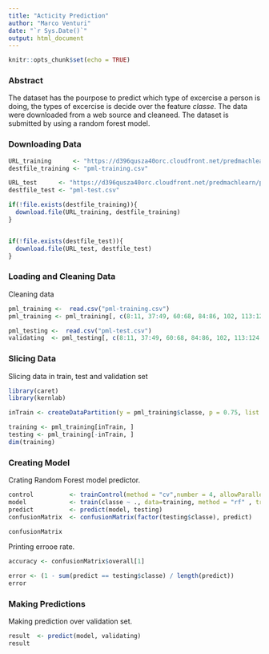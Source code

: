 ```yaml
---
title: "Acticity Prediction"
author: "Marco Venturi"
date: "`r Sys.Date()`"
output: html_document
---
```


```r
knitr::opts_chunk$set(echo = TRUE)

```

### Abstract
The dataset has the pourpose to predict which type of excercise a person is doing, the types of excercise is decide over the feature *classe*. The data were downloaded from a web source and cleaneed. The dataset is submitted by using a random forest model. 

### Downloading Data

```r
URL_training      <- "https://d396qusza40orc.cloudfront.net/predmachlearn/pml-training.csv"
destfile_training <- "pml-training.csv"

URL_test      <- "https://d396qusza40orc.cloudfront.net/predmachlearn/pml-testing.csv"
destfile_test <- "pml-test.csv"

if(!file.exists(destfile_training)){
  download.file(URL_training, destfile_training)
}


if(!file.exists(destfile_test)){
  download.file(URL_test, destfile_test)
}
```

### Loading and Cleaning Data

Cleaning data

```r
pml_training <-  read.csv("pml-training.csv")
pml_training <- pml_training[, c(8:11, 37:49, 60:68, 84:86, 102, 113:124, 140, 151:160)]

pml_testing <-  read.csv("pml-test.csv")
validating  <- pml_testing[, c(8:11, 37:49, 60:68, 84:86, 102, 113:124, 140, 151:160)]

```


### Slicing Data

Slicing data in train, test and validation set

```r
library(caret)
library(kernlab)

inTrain <- createDataPartition(y = pml_training$classe, p = 0.75, list = FALSE)

training <- pml_training[inTrain, ]
testing <- pml_training[-inTrain, ]
dim(training)
```
### Creating Model

Crating Random Forest model predictor.

```r
control          <- trainControl(method = "cv",number = 4, allowParallel = TRUE)
model            <- train(classe ~ ., data=training, method = "rf" , trControl = control)
predict          <- predict(model, testing)
confusionMatrix  <- confusionMatrix(factor(testing$classe), predict)

confusionMatrix
```

Printing errooe rate.

```r
accuracy <- confusionMatrix$overall[1]

error <- (1 - sum(predict == testing$classe) / length(predict))
error
```

### Making Predictions

Making prediction over validation set.

```r
result  <- predict(model, validating)
result
```
